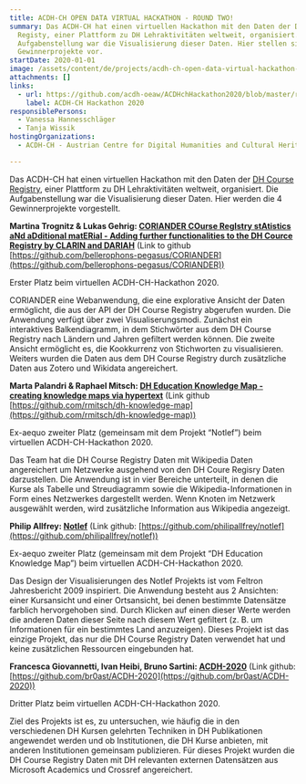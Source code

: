 ```yaml
---
title: ACDH-CH OPEN DATA VIRTUAL HACKATHON - ROUND TWO!
summary: Das ACDH-CH hat einen virtuellen Hackathon mit den Daten der DH Course
  Registy, einer Plattform zu DH Lehraktivitäten weltweit, organisiert. Die
  Aufgabenstellung war die Visualisierung dieser Daten. Hier stellen sich die 4
  Gewinnerprojekte vor.
startDate: 2020-01-01
image: /assets/content/de/projects/acdh-ch-open-data-virtual-hackathon-round-two/csm_acdh_event_hackathon_opendata_2nd_200c52d720.png
attachments: []
links:
  - url: https://github.com/acdh-oeaw/ACDHchHackathon2020/blob/master/results.md
    label: ACDH-CH Hackathon 2020
responsiblePersons:
  - Vanessa Hannesschläger
  - Tanja Wissik
hostingOrganizations:
  - ACDH-CH - Austrian Centre for Digital Humanities and Cultural Heritage

---
```

Das ACDH-CH hat einen virtuellen Hackathon mit den Daten der [DH Course Registry](https://dhcr.clarin-dariah.eu/), einer Plattform zu DH Lehraktivitäten weltweit, organisiert. Die Aufgabenstellung war die Visualisierung dieser Daten. Hier werden die 4 Gewinnerprojekte vorgestellt.

**Martina Trognitz & Lukas Gehrig: [CORIANDER COurse RegIstry stAtistics aNd aDditional matERial - Adding further functionalities to the DH Cource Registry by CLARIN and DARIAH](https://github.com/bellerophons-pegasus/CORIANDER)** (Link to github [https://github.com/bellerophons-pegasus/CORIANDER](https://github.com/bellerophons-pegasus/CORIANDER))

Erster Platz beim virtuellen ACDH-CH-Hackathon 2020.

CORIANDER eine Webanwendung, die eine explorative Ansicht der Daten ermöglicht, die aus der API der DH Course Registry abgerufen wurden. Die Anwendung verfügt über zwei Visualiserungsmodi. Zunächst ein interaktives Balkendiagramm, in dem Stichwörter aus dem DH Course Registry nach Ländern und Jahren gefiltert werden können. Die zweite Ansicht ermöglicht es, die Kookkurrenz von Stichworten zu visualisieren. Weiters wurden die Daten aus dem DH Course Registry durch zusätzliche Daten aus Zotero und Wikidata angereichert.

**Marta Palandri & Raphael Mitsch: [DH Education Knowledge Map - creating knowledge maps via hypertext](https://github.com/rmitsch/dh-knowledge-map)** (Link github [https://github.com/rmitsch/dh-knowledge-map](https://github.com/rmitsch/dh-knowledge-map))

Ex-aequo zweiter Platz (gemeinsam mit dem Projekt “Notlef”) beim virtuellen ACDH-CH-Hackathon 2020.

Das Team hat die DH Course Registry Daten mit Wikipedia Daten angereichert um Netzwerke ausgehend von den DH Coure Regisry Daten darzustellen. Die Anwendung ist in vier Bereiche unterteilt, in denen die Kurse als Tabelle und Streudiagramm sowie die Wikipedia-Informationen in Form eines Netzwerkes dargestellt werden. Wenn Knoten im Netzwerk ausgewählt werden, wird zusätzliche Information aus Wikipedia angezeigt.

**Philip Allfrey: [Notlef](https://github.com/philipallfrey/notlef)** (Link github: [https://github.com/philipallfrey/notlef](https://github.com/philipallfrey/notlef))

Ex-aequo zweiter Platz (gemeinsam mit dem Projekt “DH Education Knowledge Map”) beim virtuellen ACDH-CH-Hackathon 2020.

Das Design der Visualisierungen des Notlef Projekts ist vom Feltron Jahresbericht 2009 inspiriert. Die Anwendung besteht aus 2 Ansichten: einer Kursansicht und einer Ortsansicht, bei denen bestimmte Datensätze farblich hervorgehoben sind. Durch Klicken auf einen dieser Werte werden die anderen Daten dieser Seite nach diesem Wert gefiltert (z. B. um Informationen für ein bestimmtes Land anzuzeigen). Dieses Projekt ist das einzige Projekt, das nur die DH Course Registry Daten verwendet hat und keine zusätzlichen Ressourcen eingebunden hat.

**Francesca Giovannetti, Ivan Heibi, Bruno Sartini: [ACDH-2020](https://github.com/br0ast/ACDH-2020)** (Link github: [https://github.com/br0ast/ACDH-2020](https://github.com/br0ast/ACDH-2020))

Dritter Platz beim virtuellen ACDH-CH-Hackathon 2020.

Ziel des Projekts ist es, zu untersuchen, wie häufig die in den verschiedenen DH Kursen gelehrten Techniken in DH Publikationen angewendet werden und ob Institutionen, die DH Kurse anbieten, mit anderen Institutionen gemeinsam publizieren. Für dieses Projekt wurden die DH Course Registry Daten mit DH relevanten externen Datensätzen aus Microsoft Academics und Crossref angereichert.